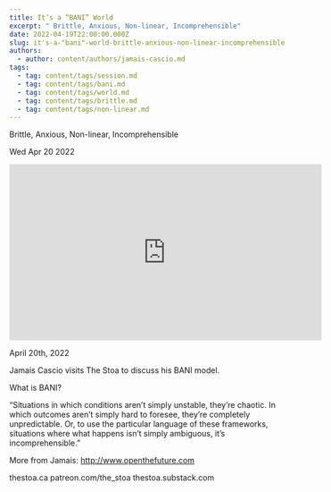 ```yaml
---
title: It’s a “BANI” World
excerpt: " Brittle, Anxious, Non-linear, Incomprehensible"
date: 2022-04-19T22:00:00.000Z
slug: it's-a-"bani"-world-brittle-anxious-non-linear-incomprehensible
authors:
  - author: content/authors/jamais-cascio.md
tags:
  - tag: content/tags/session.md
  - tag: content/tags/bani.md
  - tag: content/tags/world.md
  - tag: content/tags/brittle.md
  - tag: content/tags/non-linear.md
---
```




 Brittle, Anxious, Non-linear, Incomprehensible

Wed Apr 20 2022

<iframe width="560" height="315" src="https://www.youtube.com/embed/oVWQINTJ5-Q" title="It’s a “BANI” World: Brittle, Anxious, Non-linear, Incomprehensible w/ Jamais Cascio" frameborder="0" allow="accelerometer; autoplay; clipboard-write; encrypted-media; gyroscope; picture-in-picture" allowfullscreen ></iframe>

April 20th, 2022

Jamais Cascio visits The Stoa to discuss his BANI model.

What is BANI?

“Situations in which conditions aren’t simply unstable, they’re chaotic. In which outcomes aren’t simply hard to foresee, they’re completely unpredictable. Or, to use the particular language of these frameworks, situations where what happens isn’t simply ambiguous, it’s incomprehensible.”

More from Jamais: http://www.openthefuture.com

thestoa.ca
patreon.com/the_stoa
thestoa.substack.com



